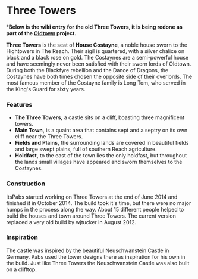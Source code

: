 
# Three Towers

<ProjectDetails
  floatRight
  region="Reach"
  house="House Costayne"
  type="Castle"
  status="Redo In Progress"
  warp="/warp threetowers"
  projectLead=""
  dateStarted="Invalid Date"
  dateCompleted="Invalid Date"
/>

*****Below is the wiki entry for the old Three Towers, it is being redone as part of the [Oldtown](https://westeroscraft.com/wiki/reach/oldtown) project.****

**Three Towers** is the seat of **House Costayne**, a noble house sworn to the Hightowers in The Reach. Their sigil is quartered, with a silver chalice on black and a black rose on gold. The Costaynes are a semi-powerful house and have seemingly never been satisfied with their sworn lords of Oldtown. During both the Blackfyre rebellion and the Dance of Dragons, the Costaynes have both times chosen the opposite side of their overlords. The most famous member of the Costayne family is Long Tom, who served in the King's Guard for sixty years.  


### Features

* **The Three Towers,** a castle sits on a cliff, boasting three magnificent towers.
* **Main Town,** is a quaint area that contains sept and a septry on its own cliff near the Three Towers.
* **Fields and Plains,** the surrounding lands are covered in beautiful fields and large swept plains, full of southern Reach agriculture.
* **Holdfast,** to the east of the town lies the only holdfast, but throughout the lands small villages have appeared and sworn themselves to the Costaynes.

### Construction

ItsPabs started working on Three Towers at the end of June 2014 and finished it in October 2014. The build took it's time, but there were no major humps in the process along the way. About 15 different people helped to build the houses and town around Three Towers. The current version replaced a very old build by wjtucker in August 2012.

### Inspiration

The castle was inspired by the beautiful Neuschwanstein Castle in Germany. Pabs used the tower designs there as inspiration for his own in the build. Just like Three Towers the Neuschwanstein Castle was also built on a clifftop.
